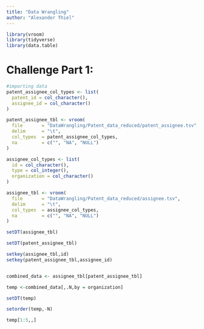 ```yaml
---
title: "Data Wrangling"
author: "Alexander Thiel"
---
```


```r
library(vroom)
library(tidyverse)
library(data.table)

```

# Challenge Part 1:



```r

#importing data
patent_assignee_col_types <- list(
  patent_id = col_character(),
  assignee_id = col_character()
)

patent_assignee_tbl <- vroom(
  file       = "DataWrangling/Patent_data_reduced/patent_assignee.tsv", 
  delim      = "\t", 
  col_types  = patent_assignee_col_types,
  na         = c("", "NA", "NULL")
)

assignee_col_types <- list(
  id = col_character(),
  type = col_integer(),
  organization = col_character()
)

assignee_tbl <- vroom(
  file       = "DataWrangling/Patent_data_reduced/assignee.tsv", 
  delim      = "\t", 
  col_types  = assignee_col_types,
  na         = c("", "NA", "NULL")
)

```


```r
setDT(assignee_tbl)

setDT(patent_assignee_tbl)

setkey(assignee_tbl,id)
setkey(patent_assignee_tbl,assignee_id)


combined_data <- assignee_tbl[patent_assignee_tbl]

temp <-combined_data[,.N,by = organization]

setDT(temp)

setorder(temp,-N)

temp[1:5,,]

```